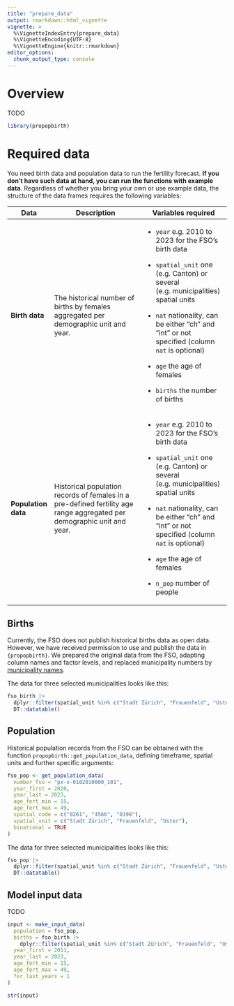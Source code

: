 ```yaml
---
title: "prepare_data"
output: rmarkdown::html_vignette
vignette: >
  %\VignetteIndexEntry{prepare_data}
  %\VignetteEncoding{UTF-8}
  %\VignetteEngine{knitr::rmarkdown}
editor_options: 
  chunk_output_type: console
---
```


# Overview

TODO

```r
library(propopbirth)
```

# Required data

You need birth data and population data to run the fertility forecast. **If you don't have such data at hand, you can run the functions with example data**. Regardless of whether you bring your own or use example data, the structure of the data frames requires the following variables:

+---------------------+-------------------------------------------------------------------------------------------------------------------------+-------------------------------------------------------------------------------------------------+
| Data                | Description                                                                                                             | Variables required                                                                              |
+=====================+=========================================================================================================================+=================================================================================================+
| **Birth data**      | The historical number of births by females aggregated per demographic unit and year.                                    | -   `year` e.g. 2010 to 2023 for the FSO's birth data                                           |
|                     |                                                                                                                         |                                                                                                 |
|                     |                                                                                                                         | -   `spatial_unit` one (e.g. Canton) or several (e.g. municipalities) spatial units             |
|                     |                                                                                                                         |                                                                                                 |
|                     |                                                                                                                         | -   `nat` nationality, can be either "ch" and "int" or not specified (column `nat` is optional) |
|                     |                                                                                                                         |                                                                                                 |
|                     |                                                                                                                         | -   `age` the age of females                                                                    |
|                     |                                                                                                                         |                                                                                                 |
|                     |                                                                                                                         | -   `births` the number of births                                                               |
+---------------------+-------------------------------------------------------------------------------------------------------------------------+-------------------------------------------------------------------------------------------------+
| **Population data** | Historical population records of females in a pre-defined fertility age range aggregated per demographic unit and year. | -   `year` e.g. 2010 to 2023 for the FSO's birth data                                           |
|                     |                                                                                                                         |                                                                                                 |
|                     |                                                                                                                         | -   `spatial_unit` one (e.g. Canton) or several (e.g. municipalities) spatial units             |
|                     |                                                                                                                         |                                                                                                 |
|                     |                                                                                                                         | -   `nat` nationality, can be either "ch" and "int" or not specified (column `nat` is optional) |
|                     |                                                                                                                         |                                                                                                 |
|                     |                                                                                                                         | -   `age` the age of females                                                                    |
|                     |                                                                                                                         |                                                                                                 |
|                     |                                                                                                                         | -   `n_pop` number of people                                                                    |
+---------------------+-------------------------------------------------------------------------------------------------------------------------+-------------------------------------------------------------------------------------------------+

## Births

Currently, the FSO does not publish historical births data as open data. However, we have received permission to use and publish the data in `{propopbirth}`. We prepared the original data from the FSO, adapting column names and factor levels, and replaced municipality numbers by [municipality names](https://www.bfs.admin.ch/bfs/de/home/grundlagen/agvch.html). 

The data for three selected municipalities looks like this:

```r
fso_birth |>
  dplyr::filter(spatial_unit %in% c("Stadt Zürich", "Frauenfeld", "Uster")) |>
  DT::datatable()
```

## Population

Historical population records from the FSO can be obtained with the function `propopbirth::get_population_data`, defining timeframe, spatial units and further specific arguments:

```r
fso_pop <- get_population_data(
  number_fso = "px-x-0102010000_101",
  year_first = 2020,
  year_last = 2023,
  age_fert_min = 15,
  age_fert_max = 49,
  spatial_code = c("0261", "4566", "0198"),
  spatial_unit = c("Stadt Zürich", "Frauenfeld", "Uster"),
  binational = TRUE
)
```

The data for three selected municipalities looks like this:

```r
fso_pop |>
  dplyr::filter(spatial_unit %in% c("Stadt Zürich", "Frauenfeld", "Uster")) |>
  DT::datatable()
```


## Model input data

TODO

```r
input <- make_input_data(
  population = fso_pop,
  births = fso_birth |>
    dplyr::filter(spatial_unit %in% c("Stadt Zürich", "Frauenfeld", "Uster")),
  year_first = 2011,
  year_last = 2023,
  age_fert_min = 15,
  age_fert_max = 49,
  fer_last_years = 1
)
```

```r
str(input)
```
